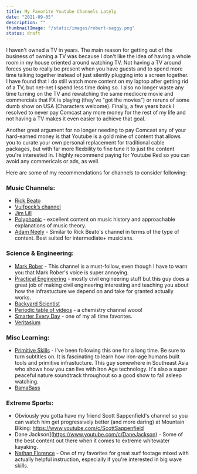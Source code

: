 ```yaml
---
title: My Favorite Youtube Channels Lately
date: "2021-09-05"
description: ""
thumbnailImage: "/static/images/robert-saggy.png"
status: draft
---
```


I haven't owned a TV in years.  The main reason for getting out of the business of owning a TV was because I don't like the idea of having a whole room in my house oriented around watching TV.  Not having a TV around forces you to really be present when you have guests and to spend more time talking together instead of just silently plugging into a screen together.  I have found that I do still watch more content on my laptop after getting rid of a TV, but net-net I spend less time doing so.  I also no longer waste any time turning on the TV and rewatching the same mediocre movie and commercials that FX is playing (they've "got the movies") or reruns of some dumb show on USA (Characters welcome).  Finally, a few years back I resolved to never pay Comcast any more money for the rest of my life and not having a TV makes it even easier to achieve that goal.  

Another great argument for no longer needing to pay Comcast any of your hard-earned money is that Youtube is a gold mine of content that allows you to curate your own personal replacement for traditional cable packages, but with far more flexbility to fine tune it to just the content you're interested in.  I highly recommend paying for Youtube Red so you can avoid any commericals or ads, as well.  

Here are some of my recommendations for channels to consider following:

### Music Channels:
- [Rick Beato](https://www.youtube.com/c/RickBeato_)
- [Vulfpeck’s channel](https://www.youtube.com/user/DJparadiddle)
- [Jim Lill](https://www.youtube.com/user/JimLill45)
- [Polyphonic](https://www.youtube.com/c/Polyphonic) - excellent content on music history and approachable explanations of music theory.
- [Adam Neely](https://www.youtube.com/c/AdamNeely) - Similar to Rick Beato's channel in terms of the type of content.  Best suited for intermediate+ musicians. 

### Science & Engineering:
- [Mark Rober](https://www.youtube.com/user/onemeeeliondollars) - This channel is a must-follow, even though I have to warn you that Mark Rober's voice is super annoying. 
- [Practical Engineering](https://www.youtube.com/c/PracticalEngineeringChannel) - mostly civil engineering stuff but this guy does a great job of making civil engineering interesting and teaching you about how the infrastucture we depend on and take for granted actually works. 
- [Backyard Scientist](https://www.youtube.com/c/TheBackyardScientist)
- [Periodic table of videos](https://www.youtube.com/user/periodicvideos) - a chemistry channel wooo!
- [Smarter Every Day](https://www.youtube.com/c/smartereveryday) - one of my all time favorites.
- [Veritasium](https://www.youtube.com/c/veritasium)

### Misc Learning:
- [Primitive Skills](https://www.youtube.com/c/PrimitiveSkillsnet) - I've been following this one for a long time.   Be sure to turn subtitles on.  It is fascinating to learn how iron-age humans built tools and primitive infrastucture.  This guy somewhere in Southeast Asia who shows how you can live with Iron Age technology.  It's also a super peaceful nature soundtrack throughout so a good show to fall asleep watching.  
- [BamaBass](https://www.youtube.com/c/BamaBassOfficial)

### Extreme Sports:
- Obviously you gotta have my friend Scott Sappenfield's channel so you can watch him get progressively better (and more daring) at Mountain Biking: https://www.youtube.com/c/ScottSappenfield
- Dane Jackson](https://www.youtube.com/c/DaneJackson) - Some of the best content out there when it comes to extreme whitewater kayaking.
- [Nathan Florence](https://www.youtube.com/watch?v=LkKS3xsYLdo&t=805s) - One of my favorites for great surf footage mixed with actually helpful instruction, especially if you're interested in big wave skills.
